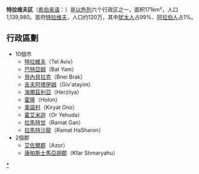 
{{Infobox settlement
<!-- See Template:Infobox settlement for additional fields and descriptions -->
| name                    = 特拉维夫区
| translit_lang1          = -
| translit_lang1_type     = 希伯来语
| translit_lang1_info     = {{Hebrew|מָחוֹז תֵּל אָבִיב}}
| translit_lang1_type1    = 阿拉伯语
| translit_lang1_info1    = {{lang|ar|منطقة تل أبيب}}
| type                    = {{flagicon|Israel}} [[以色列行政区划|区]]
| image_map               = Tel Aviv District in Israel.svg
| mapsize                 = 150px
| map_caption             = 
| subdivision_type        = 城市
| subdivision_name        = 10
| subdivision_type1       = 地方议会
| subdivision_name1       = 2
| subdivision_type2       = 区域议会
| subdivision_name2       = 0
| seat_type               = 首府
| seat                    = [[特拉维夫|特拉维夫]]
| seat1_type              = 
| seat1                   = 
| area_total_km2          = 186
| population_total        = 1,350,000
| population_density      = 7,258/km2
| population_as_of        = 2014
| iso_code                = [[ISO_3166-2:IL|IL-TA]]
}}
'''特拉维夫区'''（[[希伯来语|希伯来语]]：'''{{rtl-lang|he|מחוז תל אביב}}'''）是[[以色列|以色列]]六个行政区之一，面积171km²，人口1,139,980。首府[[特拉维夫|特拉维夫]]，人口约120万，其中[[犹太人|犹太人]]占99%、[[阿拉伯人|阿拉伯人]]占1%。

==行政區劃==
*10個市
**[[特拉維夫|特拉維夫]]（Tel Aviv）
**[[巴特亞姆|巴特亞姆]]（Bat Yam）
**[[貝內貝拉克|貝內貝拉克]]（Bnei Brak）
**[[吉夫阿塔伊姆|吉夫阿塔伊姆]]（Giv'atayim）
**[[海爾茲利亞|海爾茲利亞]]（Herzliya）
**[[霍隆|霍隆]]（Holon）
**[[奧諾村|奧諾村]]（Kiryat Ono）
**[[霍艾米迦|霍艾米迦]]（Or Yehuda）
**[[拉馬特甘|拉馬特甘]]（Ramat Gan）
**[[拉馬特沙龍|拉馬特沙龍]]（Ramat HaSharon）
*2個郡
**[[艾佐爾郡|艾佐爾郡]]（Azor）
**[[康帕斯士馬亞胡郡|康帕斯士馬亞胡郡]]（Kfar Shmaryahu）
 

{{以色列行政区划}}
{{Israel-geo-stub}}
[[Category:特拉维夫区|*]]